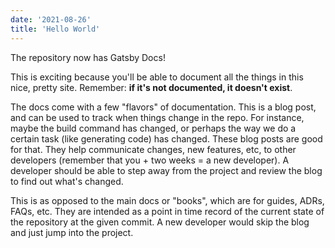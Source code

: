 ```yaml
---
date: '2021-08-26'
title: 'Hello World'
---
```


The repository now has Gatsby Docs!

This is exciting because you'll be able to document all the things in this nice, pretty site.  Remember: **if it's not documented, it doesn't exist**.

The docs come with a few "flavors" of documentation.  This is a blog post, and can be used to track when things change in the repo.  For instance, maybe the build command has changed, or perhaps the way we do a certain task (like generating code) has changed.  These blog posts are good for that.  They help communicate changes, new features, etc, to other developers (remember that you + two weeks = a new developer).  A developer should be able to step away from the project and review the blog to find out what's changed.

This is as opposed to the main docs or "books", which are for guides, ADRs, FAQs, etc.  They are intended as a point in time record of the current state of the repository at the given commit.  A new developer would skip the blog and just jump into the project.

